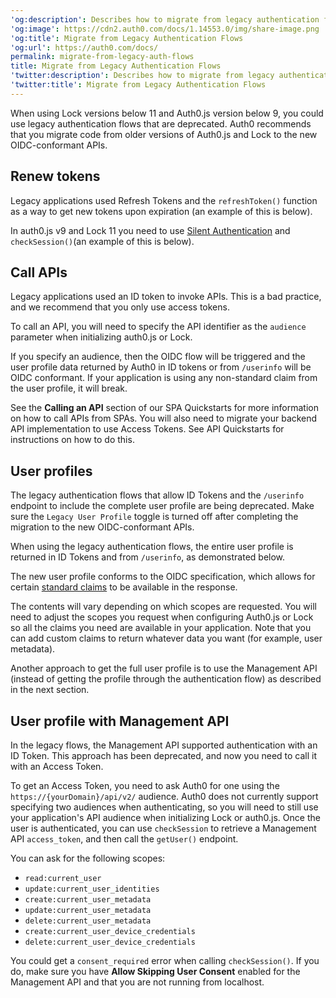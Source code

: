 ---
'og:description': Describes how to migrate from legacy authentication flows.
'og:image': https://cdn2.auth0.com/docs/1.14553.0/img/share-image.png
'og:title': Migrate from Legacy Authentication Flows
'og:url': https://auth0.com/docs/
permalink: migrate-from-legacy-auth-flows
title: Migrate from Legacy Authentication Flows
'twitter:description': Describes how to migrate from legacy authentication flows.
'twitter:title': Migrate from Legacy Authentication Flows
---
When using Lock versions below 11 and Auth0.js version below 9, you could use legacy authentication flows that are deprecated. Auth0 recommends that you migrate code from older versions of Auth0.js and Lock to the new OIDC-conformant APIs.

## Renew tokens

Legacy applications used <Tooltip tip="Refresh Token: Token used to obtain a renewed Access Token without forcing users to log in again." cta="View Glossary" href="/docs/glossary?term=Refresh+Tokens">Refresh Tokens</Tooltip> and the `refreshToken()` function as a way to get new tokens upon expiration (an example of this is below).

In auth0.js v9 and Lock 11 you need to use [Silent Authentication](/docs/authenticate/login/configure-silent-authentication) and `checkSession()`(an example of this is below).

## Call APIs

Legacy applications used an <Tooltip tip="ID Token: Credential meant for the client itself, rather than for accessing a resource." cta="View Glossary" href="/docs/glossary?term=ID+token">ID token</Tooltip> to invoke APIs. This is a bad practice, and we recommend that you only use <Tooltip tip="Access Token: Authorization credential, in the form of an opaque string or JWT, used to access an API." cta="View Glossary" href="/docs/glossary?term=access+tokens">access tokens</Tooltip>.

To call an API, you will need to specify the API identifier as the `audience` parameter when initializing auth0.js or Lock.

If you specify an <Tooltip tip="Audience: Unique identifier of the audience for an issued token. Named aud in a token, its value contains the ID of either an application (Client ID) for an ID Token or an API (API Identifier) for an Access Token." cta="View Glossary" href="/docs/glossary?term=audience">audience</Tooltip>, then the OIDC flow will be triggered and the user profile data returned by Auth0 in ID tokens or from `/userinfo` will be OIDC conformant. If your application is using any non-standard claim from the user profile, it will break.

See the **Calling an API** section of our SPA Quickstarts for more information on how to call APIs from SPAs. You will also need to migrate your backend API implementation to use Access Tokens. See API Quickstarts for instructions on how to do this.

## User profiles

The legacy authentication flows that allow ID Tokens and the `/userinfo` endpoint to include the complete user profile are being deprecated. Make sure the `Legacy User Profile` toggle is turned off after completing the migration to the new OIDC-conformant APIs.

When using the legacy authentication flows, the entire user profile is returned in ID Tokens and from `/userinfo`, as demonstrated below.

The new user profile conforms to the OIDC specification, which allows for certain [standard claims](https://openid.net/specs/openid-connect-core-1_0.html#StandardClaims) to be available in the response.

The contents will vary depending on which scopes are requested. You will need to adjust the scopes you request when configuring Auth0.js or Lock so all the claims you need are available in your application. Note that you can add custom claims to return whatever data you want (for example, user metadata).

Another approach to get the full user profile is to use the <Tooltip tip="Management API: A product to allow customers to perform administrative tasks." cta="View Glossary" href="/docs/glossary?term=Management+API">Management API</Tooltip> (instead of getting the profile through the authentication flow) as described in the next section.

## User profile with Management API

In the legacy flows, the Management API supported authentication with an ID Token. This approach has been deprecated, and now you need to call it with an Access Token.

To get an Access Token, you need to ask Auth0 for one using the `https://{yourDomain}/api/v2/` audience. Auth0 does not currently support specifying two audiences when authenticating, so you will need to still use your application's API audience when initializing Lock or auth0.js. Once the user is authenticated, you can use `checkSession` to retrieve a Management API `access_token`, and then call the `getUser()` endpoint.

You can ask for the following scopes:

* `read:current_user`
* `update:current_user_identities`
* `create:current_user_metadata`
* `update:current_user_metadata`
* `delete:current_user_metadata`
* `create:current_user_device_credentials`
* `delete:current_user_device_credentials`

You could get a `consent_required` error when calling `checkSession()`. If you do, make sure you have **Allow Skipping User Consent** enabled for the Management API and that you are not running from localhost.